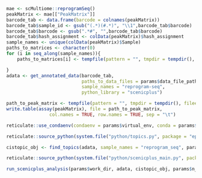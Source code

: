 ```r
mae <- scMultiome::reprogramSeq()
peakMatrix <- mae[["PeakMatrix"]]
barcode_tab <- data.frame(barcode = colnames(peakMatrix))
barcode_tab$sample_id <- gsub("(.*)(#.*)", "\\1",barcode_tab$barcode)
barcode_tab$barcode <- gsub(".*#", "",barcode_tab$barcode)
barcode_tab$hash_assignment <- colData(peakMatrix)$hash_assignment 
sample_names <- unique(colData(peakMatrix)$Sample)
paths_to_matrices <- character(0)
for (i in seq_along(sample_names)){
    paths_to_matrices[i] <- tempfile(pattern = "", tmpdir = tempdir(), fileext = ".tsv")

}
adata <- get_annotated_data(barcode_tab, 
                            paths_to_data_files = params$data_file_paths,
                            sample_names = "reprogram-seq",
                            python_library = "scenicplus")

path_to_peak_matrix <- tempfile(pattern = "", tmpdir = tempdir(), fileext = ".tsv")
write.table(assay(peakMatrix), file = path_to_peak_matrix,
                col.names = TRUE, row.names = TRUE, sep = "\t")

reticulate::use_condaenv(condaenv = params$virtual_env, conda = params$conda_exe)

reticulate::source_python(system.file("python/topics.py", package = "epiregulon.benchmark"))

cistopic_obj <- find_topics(adata, sample_names = "reprogram_seq", params$data_file_paths, params$work_dir)

reticulate::source_python(system.file("python/scenicplus_main.py", package = "epiregulon.benchmark"))

run_scenicplus_analysis(params$work_dir, adata, cistopic_obj, params$n_cpu)

```

